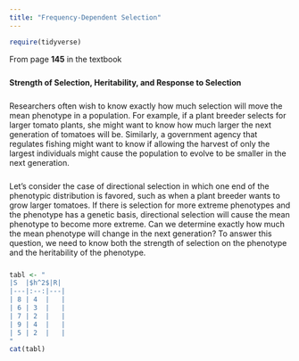 ```yaml
---
title: "Frequency-Dependent Selection"
---
```


```r
require(tidyverse)
```

<div style = "margin-bottom:25px;">
From page **145** in the textbook
</div>

<div style = "margin-bottom:25px;">
**Strength of Selection, Heritability, and Response to Selection** 
</div>

<div style = "margin-bottom:25px;">
Researchers often wish to know exactly how much selection will move the mean phenotype in a population. For example, if a plant breeder selects for larger tomato plants, she might want to know how much larger the next generation of tomatoes will be. Similarly, a government agency that regulates fishing might want to know if allowing the harvest of only the largest individuals might cause the population to evolve to be smaller in the next generation.
</div>

<div style = "margin-bottom:25px;">
Let’s consider the case of directional selection in which one end of the phenotypic distribution is favored, such as when a plant breeder wants to grow larger tomatoes. If there is selection for more extreme phenotypes and the phenotype has a genetic basis, directional selection will cause the mean phenotype to become more extreme. Can we determine exactly how much the mean phenotype will change in the next generation? To answer this question, we need to know both the strength of selection on the phenotype and the heritability of the phenotype.
</div>

```r
tabl <- "
|S  |$h^2$|R| 
|---|:--:|---|
| 8 | 4  |   |           
| 6 | 3  |   |          
| 7 | 2  |   |        
| 9 | 4  |   |        
| 5 | 2  |   |        
"
cat(tabl)
```